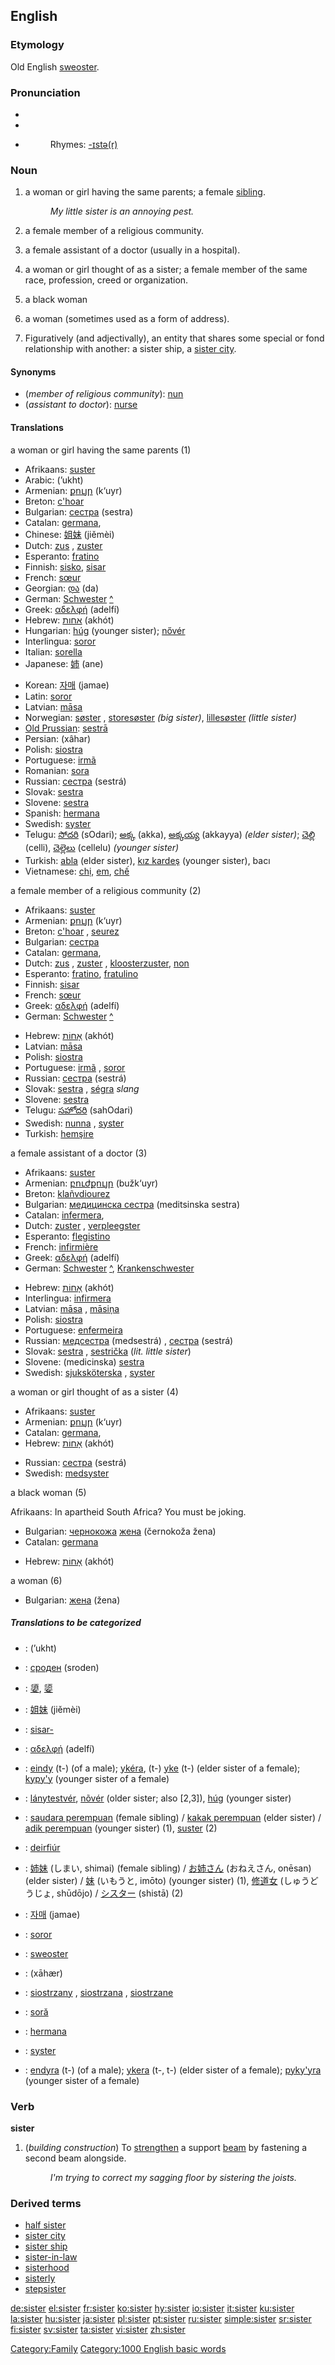 ==English==

{{rank|usual|entirely|system|726|sister|occasion|enemy|perfect}}

===Etymology===
Old English [[sweoster]].

===Pronunciation===
*{{AHD|sĭs'tə(r)}}
*{{IPA|/ˈsɪstə(r)/}}
*{{SAMPA|/"sIst@(r)/}}
*:Rhymes: [[Rhymes:English:-ɪstə(r)|-ɪstə(r)]]

===Noun===
{{en-noun}}

# a woman or girl having the same parents; a female [[sibling]]. 
#: ''My little sister is an annoying pest.''
# a female member of a religious community.
# {{UK}} a female assistant of a doctor (usually in a hospital).
# {{colloquial}} a woman or girl thought of as a sister; a female member of the same race, profession, creed or organization.
# {{slang}} a black woman
# {{colloquial}} a woman (sometimes used as a form of address).
# Figuratively (and adjectivally), an entity that shares some special or fond relationship with another: a sister ship, a [[sister city]].

====Synonyms====
*(''member of religious community''): [[nun]]
*(''assistant to doctor''): [[nurse]]

====Translations====
;a woman or girl having the same parents (1)
{{top}}
*Afrikaans: [[suster]]
*Arabic: {{ARchar|[[أخت]]}} (’ukht) {{f}}
*Armenian: [[քույր]] (k‘uyr)
*Breton: [[c'hoar]] {{f}}
*Bulgarian: [[сестра]] (sestra) {{f}}
*Catalan: [[germana]], {{f}}
*Chinese: [[姐妹]] (jiěmèi)
*Dutch: [[zus]] {{f}}, [[zuster]] {{f}}
*Esperanto: [[fratino]]
*Finnish: [[sisko]], [[sisar]]
*French: [[sœur]] {{f}}
*Georgian: [[და]] (da)
*German: [[Schwester]] {{f}} [[:de:Schwester|^]]
*Greek: [[αδελφή]] (adelfí) {{f}}
*Hebrew: [[אחות]] (akhót) {{f}}
*Hungarian: [[húg]] (younger sister); [[nővér]]
*Interlingua: [[soror]]
*Italian: [[sorella]] {{f}}
*Japanese: [[姉]] (ane)
{{mid}}
*Korean: [[자매]] (jamae)
*Latin: [[soror]] {{f}}
*Latvian: [[māsa]] {{f}}
*Norwegian: [[søster]] {{c}}, [[storesøster]] ''(big sister)'', [[lillesøster]] ''(little sister)''
*[[Old Prussian]]: [[sestrā]] {{f}}
*Persian: {{FAchar|[[خواهر]]}} (xâhar)
*Polish: [[siostra]] {{f}}
*Portuguese: [[irmã]] {{f}}
*Romanian: [[sora]] {{f}}
*Russian: [[сестра]] (sestrá) {{f}}
*Slovak: [[sestra]] {{f}}
*Slovene: [[sestra]] {{f}}
*Spanish: [[hermana]] {{f}}
*Swedish: [[syster]] {{c}}
*Telugu: [[సోదరి]] (sOdari); [[అక్క]] (akka), [[అక్కయ్య]] (akkayya) ''(elder sister)''; [[చెల్లి]] (celli), [[చెల్లెలు]] (cellelu) ''(younger sister)''
*Turkish: [[abla]] (elder sister), [[kız kardeş]] (younger sister), bacı
*Vietnamese: [[chị]], [[em]], [[chế]]
{{bottom}}

;a female member of a religious community (2)
{{top}}
*Afrikaans: [[suster]]
*Armenian: [[քույր]] (k‘uyr)
*Breton: [[c'hoar]] {{f}}, [[seurez]] {{f}}
*Bulgarian: [[сестра]] {{f}}
*Catalan: [[germana]], {{f}}
*Dutch: [[zus]] {{f}}, [[zuster]] {{f}}, [[kloosterzuster]], [[non]]
*Esperanto: [[fratino]], [[fratulino]]
*Finnish: [[sisar]]
*French: [[sœur]] {{f}}
*Greek: [[αδελφή]] (adelfí) {{f}}
*German: [[Schwester]] {{f}} [[:de:Schwester|^]]
{{mid}}
*Hebrew: [[אחות|אָחוֹת]] (akhót) {{f}}
*Latvian: [[māsa]] {{f}}
*Polish: [[siostra]] {{f}}
*Portuguese: [[irmã]] {{f}}, [[soror]] {{f}}
*Russian: [[сестра]] (sestrá) {{f}}
*Slovak: [[sestra]] {{f}}, [[ségra]] {{f}} ''slang''
*Slovene: [[sestra]] {{f}}
*Telugu: [[సహోదరి]] (sahOdari)
*Swedish: [[nunna]] {{c}}, [[syster]] {{c}}
*Turkish: [[hemşire]]
{{bottom}}

;a female assistant of a doctor (3)
{{top}}
*Afrikaans: [[suster]]
*Armenian: [[բուժքույր]] (bužk‘uyr)
*Breton: [[klañvdiourez]] {{f}}
*Bulgarian: [[медицинска сестра]] (meditsinska sestra) {{f}}
*Catalan: [[infermera]], {{f}}
*Dutch: [[zuster]] {{f}}, [[verpleegster]]
*Esperanto: [[flegistino]]
*French: [[infirmière]] {{f}}
*Greek: [[αδελφή]] (adelfí) {{f}}
*German: [[Schwester]] {{f}} [[:de:Schwester|^]], [[Krankenschwester]] {{f}}
{{mid}}
*Hebrew: [[אחות|אָחוֹת]] (akhót) {{f}}
*Interlingua: [[infirmera]]
*Latvian: [[māsa]] {{f}}, [[māsiņa]] {{f}}
*Polish: [[siostra]] {{f}}
*Portuguese: [[enfermeira]] {{f}}
*Russian: [[медсестра]] (medsestrá) {{f}}, [[сестра]] (sestrá) {{f}}
*Slovak: [[sestra]] {{f}}, [[sestrička]] (''lit. little sister'')
*Slovene: (medicinska) [[sestra]] {{f}}
*Swedish: [[sjuksköterska]] {{c}}, [[syster]] {{c}}
{{bottom}}

;a woman or girl thought of as a sister (4)
{{top}}
*Afrikaans: [[suster]]
*Armenian: [[քույր]] (k‘uyr)
*Catalan: [[germana]], {{f}}
*Hebrew: [[אחות|אָחוֹת]] (akhót) {{f}}
{{mid}}
*Russian: [[сестра]] (sestrá) {{f}}
*Swedish: [[medsyster]]
{{bottom}}

;a black woman (5)
{{top}}
Afrikaans: In apartheid South Africa? You must be joking.
*Bulgarian: [[чернокож]]а [[жена]] (černokoža žena) {{f}}
*Catalan: [[germana]] {{f}}
{{mid}}
*Hebrew: [[אחות|אָחוֹת]] (akhót) {{f}}
{{bottom}}

;a woman (6)
{{top}}
*Bulgarian: [[жена]] (žena) {{f}}
{{mid}}
{{bottom}}

=====Translations to be categorized=====
{{checktrans}}

*{{ttbc|Arabic}}: {{ARchar|[[أخت]]}} (’ukht)
*{{ttbc|Bulgarian}}: [[сроден]] (sroden) {{m}}
*{{ttbc|Chinese Characters}}: [[嬃]], [[媭]]
*{{ttbc|Chinese}}: [[姐妹]] (jiěmèi)
*{{ttbc|Finnish}}: [[sisar-]]
*{{ttbc|Greek}}: [[αδελφή]] (adelfí) {{f}}
*{{ttbc|Guarani}}: [[eindy]] (t-) (of a male); [[ykéra]], (t-) [[yke]] (t-) (elder sister of a female); [[kypy'y]] (younger sister of a female)
*{{ttbc|Hungarian}}: [[lánytestvér]], [[nõvér]] (older sister; also [2,3]), [[húg]] (younger sister)
*{{ttbc|Indonesian}}: [[saudara perempuan]] (female sibling) / [[kakak perempuan]] (elder sister) / [[adik perempuan]] (younger sister) (1), [[suster]] (2)
*{{ttbc|Irish}}: [[deirfiúr]]
*{{ttbc|Japanese}}: [[姉妹]] (しまい, shimai) (female sibling) / [[お姉さん]] (おねえさん, onēsan) (elder sister) / [[妹]] (いもうと, imōto) (younger sister) (1), [[修道女]] (しゅうどうじょ, shūdōjo) / [[シスター]] (shistā) (2)
*{{ttbc|Korean}}: [[자매]] (jamae)
*{{ttbc|Latin}}: [[soror]] {{f}}
*{{ttbc|Old English}}: [[sweoster]] {{n}}
*{{ttbc|Persian}}: {{FAchar|[[خواهَر|خواهر]]}} (xāhær)
*{{ttbc|Polish}}: [[siostrzany]] {{m}}, [[siostrzana]] {{f}}, [[siostrzane]] {{n}}
*{{ttbc|Romanian}}: [[soră]] {{f}}
*{{ttbc|Spanish}}: [[hermana]] {{f}}
*{{ttbc|Swedish}}: [[syster]]
*{{ttbc|Tupinambá}}: [[endyra]] (t-) (of a male); [[ykera]] (t-, t-) (elder sister of a female); [[pyky'yra]] (younger sister of a female)

===Verb===
'''sister'''
# (''building construction'') To [[strengthen]] a support [[beam]] by fastening a second beam alongside.
#:''I'm trying to correct my sagging floor by sistering the joists.''

===Derived terms===
*[[half sister]]
*[[sister city]]
*[[sister ship]]
*[[sister-in-law]]
*[[sisterhood]]
*[[sisterly]]
*[[stepsister]]


[[Category:Family]]
[[Category:1000 English basic words]]

[[de:sister]]
[[el:sister]]
[[fr:sister]]
[[ko:sister]]
[[hy:sister]]
[[io:sister]]
[[it:sister]]
[[ku:sister]]
[[la:sister]]
[[hu:sister]]
[[ja:sister]]
[[pl:sister]]
[[pt:sister]]
[[ru:sister]]
[[simple:sister]]
[[sr:sister]]
[[fi:sister]]
[[sv:sister]]
[[ta:sister]]
[[vi:sister]]
[[zh:sister]]